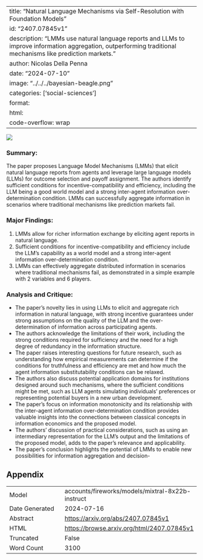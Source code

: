 
---
title: "Natural Language Mechanisms via Self-Resolution with Foundation Models"
id: "2407.07845v1"
description: "LMMs use natural language reports and LLMs to improve information aggregation, outperforming traditional mechanisms like prediction markets."
author: Nicolas Della Penna
date: "2024-07-10"
image: "../../../bayesian-beagle.png"
categories: ['social-sciences']
format:
  html:
    code-overflow: wrap
---

![](../../../bayesian-beagle.png)

### Summary:

The paper proposes Language Model Mechanisms (LMMs) that elicit natural language reports from agents and leverage large language models (LLMs) for outcome selection and payoff assignment. The authors identify sufficient conditions for incentive-compatibility and efficiency, including the LLM being a good world model and a strong inter-agent information over-determination condition. LMMs can successfully aggregate information in scenarios where traditional mechanisms like prediction markets fail.

### Major Findings:

1. LMMs allow for richer information exchange by eliciting agent reports in natural language.
2. Sufficient conditions for incentive-compatibility and efficiency include the LLM's capability as a world model and a strong inter-agent information over-determination condition.
3. LMMs can effectively aggregate distributed information in scenarios where traditional mechanisms fail, as demonstrated in a simple example with 2 variables and 6 players.

### Analysis and Critique:

* The paper's novelty lies in using LLMs to elicit and aggregate rich information in natural language, with strong incentive guarantees under strong assumptions on the quality of the LLM and the over-determination of information across participating agents.
* The authors acknowledge the limitations of their work, including the strong conditions required for sufficiency and the need for a high degree of redundancy in the information structure.
* The paper raises interesting questions for future research, such as understanding how empirical measurements can determine if the conditions for truthfulness and efficiency are met and how much the agent information substitutability conditions can be relaxed.
* The authors also discuss potential application domains for institutions designed around such mechanisms, where the sufficient conditions might be met, such as LLM agents simulating individuals' preferences or representing potential buyers in a new urban development.
* The paper's focus on information monotonicity and its relationship with the inter-agent information over-determination condition provides valuable insights into the connections between classical concepts in information economics and the proposed model.
* The authors' discussion of practical considerations, such as using an intermediary representation for the LLM's output and the limitations of the proposed model, adds to the paper's relevance and applicability.
* The paper's conclusion highlights the potential of LMMs to enable new possibilities for information aggregation and decision-

## Appendix

|          |          |
|----------|----------|
| Model     | accounts/fireworks/models/mixtral-8x22b-instruct       |
| Date Generated     | 2024-07-16       |
| Abstract | [https://arxiv.org/abs/2407.07845v1](https://arxiv.org/abs/2407.07845v1)        |
| HTML     | [https://browse.arxiv.org/html/2407.07845v1](https://browse.arxiv.org/html/2407.07845v1)       |
| Truncated       | False       |
| Word Count       | 3100       |